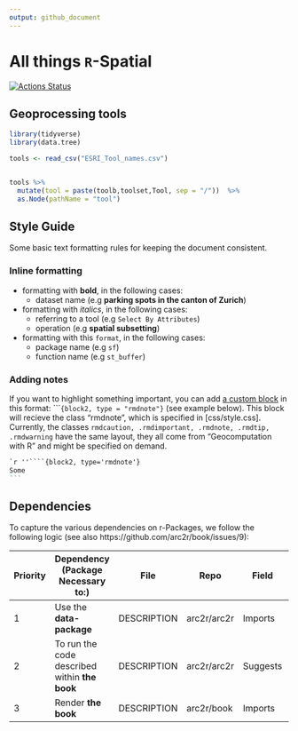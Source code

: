 ```yaml
---
output: github_document
---
```


# All things `R`-Spatial


[![Actions Status](https://github.com/arc2r/book/workflows/bookdown/badge.svg)](https://github.com/arc2r/book/actions)


## Geoprocessing tools

```r
library(tidyverse)
library(data.tree)

tools <- read_csv("ESRI_Tool_names.csv")


tools %>%
  mutate(tool = paste(toolb,toolset,Tool, sep = "/"))  %>%
  as.Node(pathName = "tool")
```



## Style Guide

Some basic text formatting rules for keeping the document consistent.


### Inline formatting

- formatting with __bold__, in the following cases:
    - dataset name (e.g __parking spots in the canton of Zurich__)
    
- formatting with _italics_, in the following cases:
    - referring to a tool (e.g `Select By Attributes`) 
    - operation (e.g __spatial subsetting__)

    
- formatting with this `format`, in the following cases:
    - package name (e.g `sf`)
    - function name (e.g `st_buffer`)
    
### Adding notes

If you want to highlight something important, you can add [a custom block](https://bookdown.org/yihui/bookdown/custom-blocks.html) in this format: ````{block2, type = "rmdnote"}` (see example below). This block will recieve the class "rmdnote", which is specified in [css/style.css]. Currently, the classes `rmdcaution, .rmdimportant, .rmdnote, .rmdtip, .rmdwarning` have the same layout, they all come from "Geocomputation with R" and might be specified on demand.

````markdown
`r ''````{block2, type='rmdnote'}
Some 
```
````



    
    
## Dependencies

To capture the various dependencies on r-Packages, we follow the following logic (see also https://github.com/arc2r/book/issues/9): 



| Priority 	| Dependency (Package Necessary to:)            	| File        	| Repo        	| Field    	| Eg.                 	|
|----------	|-----------------------------------------------	|-------------	|-------------	|----------	|---------------------	|
| 1        	| Use the **data-package**                      	| DESCRIPTION 	| arc2r/arc2r 	| Imports  	| `sf`, `raster`          	|
| 2        	| To run the code described within **the book** 	| DESCRIPTION 	| arc2r/arc2r 	| Suggests 	| `gstat`, `tmap`, `dplyr`  	|
| 3        	| Render **the book**                           	| DESCRIPTION 	| arc2r/book  	| Imports  	| `bookdown`, `rmarkdown` 	|
